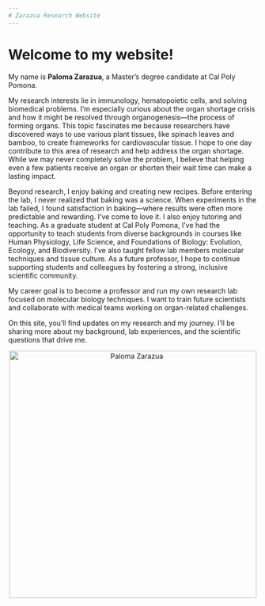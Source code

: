 ```yaml
---
# Zarazua Research Website
---
```


# Welcome to my website!

My name is **Paloma Zarazua**, a Master’s degree candidate at Cal Poly Pomona.

My research interests lie in immunology, hematopoietic cells, and solving biomedical problems. I’m especially curious about the organ shortage crisis and how it might be resolved through organogenesis—the process of forming organs. This topic fascinates me because researchers have discovered ways to use various plant tissues, like spinach leaves and bamboo, to create frameworks for cardiovascular tissue. I hope to one day contribute to this area of research and help address the organ shortage. While we may never completely solve the problem, I believe that helping even a few patients receive an organ or shorten their wait time can make a lasting impact.

Beyond research, I enjoy baking and creating new recipes. Before entering the lab, I never realized that baking was a science. When experiments in the lab failed, I found satisfaction in baking—where results were often more predictable and rewarding. I’ve come to love it. I also enjoy tutoring and teaching. As a graduate student at Cal Poly Pomona, I’ve had the opportunity to teach students from diverse backgrounds in courses like Human Physiology, Life Science, and Foundations of Biology: Evolution, Ecology, and Biodiversity. I’ve also taught fellow lab members molecular techniques and tissue culture. As a future professor, I hope to continue supporting students and colleagues by fostering a strong, inclusive scientific community.

My career goal is to become a professor and run my own research lab focused on molecular biology techniques. I want to train future scientists and collaborate with medical teams working on organ-related challenges.

On this site, you’ll find updates on my research and my journey. I’ll be sharing more about my background, lab experiences, and the scientific questions that drive me.

<p align="center">
  <img src="images/palomaphoto.jpeg" width="500" alt="Paloma Zarazua" />
</p>